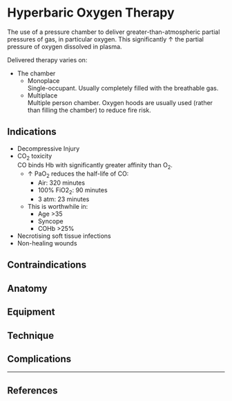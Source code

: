 # Hyperbaric Oxygen Therapy

The use of a pressure chamber to deliver greater-than-atmospheric partial pressures of gas, in particular oxygen. This significantly ↑ the partial pressure of oxygen dissolved in plasma.

Delivered therapy varies on:

* The chamber
    * Monoplace\
    Single-occupant. Usually completely filled with the breathable gas.
    * Multiplace\
    Multiple person chamber. Oxygen hoods are usually used (rather than filling the chamber) to reduce fire risk.


## Indications

* Decompressive Injury
* CO~2~ toxicity\
CO binds Hb with significantly greater affinity than O~2~.
    * ↑ PaO~2~ reduces the half-life of CO:
        * Air: 320 minutes
        * 100% FiO2~2~: 90 minutes
        * 3 atm: 23 minutes
    * This is worthwhile in:
        * Age >35
        * Syncope
        * COHb >25%\
* Necrotising soft tissue infections
* Non-healing wounds

## Contraindications

## Anatomy

## Equipment

## Technique

## Complications


---

## References
